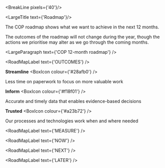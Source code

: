 
<div className="govuk-width-container main-height">

<BreakLine pixels={'40'}/>

<div className="grid-row">

<div className="column-one-quarter">

<SubNavigation navItems={navItems}/>

</div>

<div className="column-five-eighths">

<LargeTitle text={'Roadmap'}/>

The COP roadmap shows what we want to achieve in the next 12 months.

The outcomes of the roadmap will not change during the year, though the actions we prioritise may alter as we go through the coming months.

<LargeParagraph text={'COP 12-month roadmap'} />

<RoadMapLabel text={'OUTCOMES'} />

<div class="grid-row">

<div class="govuk-grid-column-one-third">

**Streamline** <BoxIcon colour={'#28afb0'} />

Less time on paperwork to focus on more valuable work

</div>


<div class="govuk-grid-column-one-third">

**Inform** <BoxIcon colour={'#f18f01'} />

Accurate and timely data that enables evidence-based decisions

</div>


<div class="govuk-grid-column-one-third">

**Trusted** <BoxIcon colour={'#a23b72'} />

Our processes and technologies work when and where needed

</div>

</div>

<RoadMapLabel text={'MEASURE'} />

<div class="grid-row">
<div class="govuk-grid-column-one-third">
<RoadMapBlockContainer content={['# of forms submitted', 'Daily and monthly users', '% of users on mobile', '# of referrals ']} bannerColour={'#28afb0'} />
</div>


<div class="govuk-grid-column-one-third">
<RoadMapBlockContainer content={['# of events to Hub', 'Speed of event to HUB', '# reports held in databricks', '# analysts using data']} bannerColour={'#f18f01'} />
</div>


<div class="govuk-grid-column-one-third">
<RoadMapBlockContainer content={['Availability', '# grey IT systems removed', 'Licence cost savings', 'Resilience', 'Secure, Run, Continuous Improve']} bannerColour={'#a23b72'} />
</div>

</div>

<RoadMapLabel text={'NOW'} />

<div class="grid-row">
<div class="govuk-grid-column-one-third">
<RoadMapBlockContainer content={['Intel Referral', 'Events at the border', 'Intel workflow', 'sGMR', 'Firmstep Migration*']} bannerColour={'#28afb0'} />
</div>


<div class="govuk-grid-column-one-third">
<RoadMapBlockContainer content={['BI Integration', 'Intel reporting', 'Intel', 'Op Harku']} bannerColour={'#f18f01'} />
</div>


<div class="govuk-grid-column-one-third">
<RoadMapBlockContainer content={['Image Capture (Smartphone)', 'Workflow collaboration Tool (Cawemo)', 'Uptime', 'Resilience', 'Secure, Run, Continuous Improve']} bannerColour={'#a23b72'} />
</div>

</div>

<RoadMapLabel text={'NEXT'} />

<div class="grid-row">
<div class="govuk-grid-column-one-third">
<RoadMapBlockContainer content={['NCC Task Management', 'Capacity Planning (OAR)', 'RefDataV2', 'Integrity Checks', 'Cerberus Task Management*']} bannerColour={'#28afb0'} />
</div>


<div class="govuk-grid-column-one-third">
<RoadMapBlockContainer content={['Shift Debrief', 'Sit Rep View', 'Mandatory Declarations Viewer', 'Embedded BI dashboards in COP']} bannerColour={'#f18f01'} />
</div>


<div class="govuk-grid-column-one-third">
<RoadMapBlockContainer content={['eDcoument read & verify', 'Workflow Engine Upgrade 7.13', 'Optimise Tool', 'User Documentation V2', 'Secure, Run, Continuous Improve']} bannerColour={'#a23b72'} />
</div>

</div>

<RoadMapLabel text={'LATER'} />

<div class="grid-row">
<div class="govuk-grid-column-one-third">
<RoadMapBlockContainer content={['Record Refusal for entry (IS81)', 'OAR Enhance', 'Man DecV2', 'Ops Planning Tools']} bannerColour={'#28afb0'} />
</div>


<div class="govuk-grid-column-one-third">
<RoadMapBlockContainer content={['Service Perf Dashboard', 'Ops Dashboard', 'Intel Dashboard']} bannerColour={'#f18f01'} />
</div>


<div class="govuk-grid-column-one-third">
<RoadMapBlockContainer content={['Fingerprint capture', 'Workflow Engine Upgrade 7.14', 'Release Comms', 'Secure, Run, Continuous Improve']} bannerColour={'#a23b72'} />
</div>

</div>
</div>
</div>
</div>